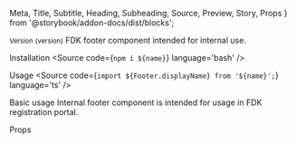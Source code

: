   Meta,
  Title,
  Subtitle,
  Heading,
  Subheading,
  Source,
  Preview,
  Story,
  Props
} from '@storybook/addon-docs/dist/blocks';



<Meta title='Components/Internal footer' />

<Title>Internal footer</Title>
<Subtitle>
  <small>Version {version}</small>
</Subtitle>
<Subtitle>
  FDK footer component intended for internal use.
</Subtitle>

<Heading>Installation</Heading>
<Source code={`npm i ${name}`} language='bash' />

<Heading>Usage</Heading>
<Source code={`import ${Footer.displayName} from '${name}';`} language='ts' />

<Subheading>Basic usage</Subheading>
<Subtitle>
  Internal footer component is intended for usage in FDK registration portal.
</Subtitle>

<Preview>
  <Story name='Basic usage'>
    <Footer />
  </Story>
</Preview>

<Heading>Props</Heading>
<Props of={Footer} />
